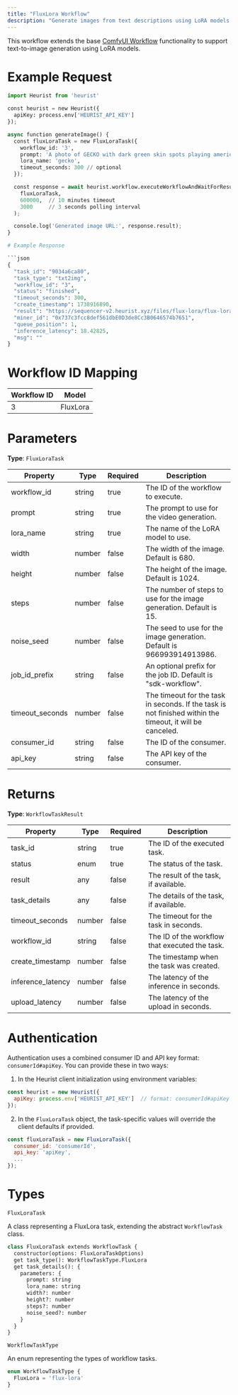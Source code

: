 ```yaml
---
title: "FluxLora Workflow"
description: "Generate images from text descriptions using LoRA models with advanced AI."
---
```


This workflow extends the base [ComfyUI Workflow](/dev-guide/heurist-sdk/comfyui-workflow) functionality to support text-to-image generation using LoRA models.

# Example Request

```python
import Heurist from 'heurist'

const heurist = new Heurist({
  apiKey: process.env['HEURIST_API_KEY']
});

async function generateImage() {
  const fluxLoraTask = new FluxLoraTask({
    workflow_id: '3',
    prompt: 'A photo of GECKO with dark green skin spots playing american football, cartoon, comic, anime',
    lora_name: 'gecko',
    timeout_seconds: 300 // optional
  });

  const response = await heurist.workflow.executeWorkflowAndWaitForResult(
    fluxLoraTask,
    600000,  // 10 minutes timeout
    3000     // 3 seconds polling interval
  );

  console.log('Generated image URL:', response.result);
}

# Example Response

```json
{
  "task_id": "9034a6ca80",
  "task_type": "txt2img",
  "workflow_id": "3",
  "status": "finished",
  "timeout_seconds": 300,
  "create_timestamp": 1738916890,
  "result": "https://sequencer-v2.heurist.xyz/files/flux-lora/flux-lora-0x737c3fcc8def561dbE0D3de8Cc3B0646574b7651-9034a6ca80.jpg",
  "miner_id": "0x737c3fcc8def561dbE0D3de8Cc3B0646574b7651",
  "queue_position": 1,
  "inference_latency": 18.42825,
  "msg": ""
}
```

# Workflow ID Mapping

| Workflow ID | Model |
|-------------|-------|
| 3 | FluxLora |

# Parameters

**Type**: `FluxLoraTask`

| Property | Type | Required | Description |
|----------|------|----------|-------------|
| workflow_id | string | true | The ID of the workflow to execute. |
| prompt | string | true | The prompt to use for the video generation. |
| lora_name | string | true | The name of the LoRA model to use. |
| width | number | false | The width of the image. Default is 680. |
| height | number | false | The height of the image. Default is 1024. |
| steps | number | false | The number of steps to use for the image generation. Default is 15. |
| noise_seed | number | false | The seed to use for the image generation. Default is 966993914913986. |
| job_id_prefix | string | false | An optional prefix for the job ID. Default is "sdk-workflow". |
| timeout_seconds | number | false | The timeout for the task in seconds. If the task is not finished within the timeout, it will be canceled. |
| consumer_id | string | false | The ID of the consumer. |
| api_key | string | false | The API key of the consumer. |

# Returns

**Type**: `WorkflowTaskResult`

| Property | Type | Required | Description |
|----------|------|----------|-------------|
| task_id | string | true | The ID of the executed task. |
| status | enum | true | The status of the task. |
| result | any | false | The result of the task, if available. |
| task_details | any | false | The details of the task, if available. |
| timeout_seconds | number | false | The timeout for the task in seconds. |
| workflow_id | string | false | The ID of the workflow that executed the task. |
| create_timestamp | number | false | The timestamp when the task was created. |
| inference_latency | number | false | The latency of the inference in seconds. |
| upload_latency | number | false | The latency of the upload in seconds. |

# Authentication
Authentication uses a combined consumer ID and API key format: `consumerId#apiKey`. You can provide these in two ways:

1. In the Heurist client initialization using environment variables:
```javascript
const heurist = new Heurist({
  apiKey: process.env['HEURIST_API_KEY']  // format: consumerId#apiKey
});
```

2. In the `FluxLoraTask` object, the task-specific values will override the client defaults if provided.
```javascript
const fluxLoraTask = new FluxLoraTask({
  consumer_id: 'consumerId',
  api_key: 'apiKey',
  ...
});
```

# Types
`FluxLoraTask`

A class representing a FluxLora task, extending the abstract `WorkflowTask` class.
```python
class FluxLoraTask extends WorkflowTask {
  constructor(options: FluxLoraTaskOptions)
  get task_type(): WorkflowTaskType.FluxLora
  get task_details(): {
    parameters: {
      prompt: string
      lora_name: string
      width?: number
      height?: number
      steps?: number
      noise_seed?: number
    }
  }
}
```
`WorkflowTaskType`

An enum representing the types of workflow tasks.
``` javascript
enum WorkflowTaskType {
  FluxLora = 'flux-lora'
}
```
